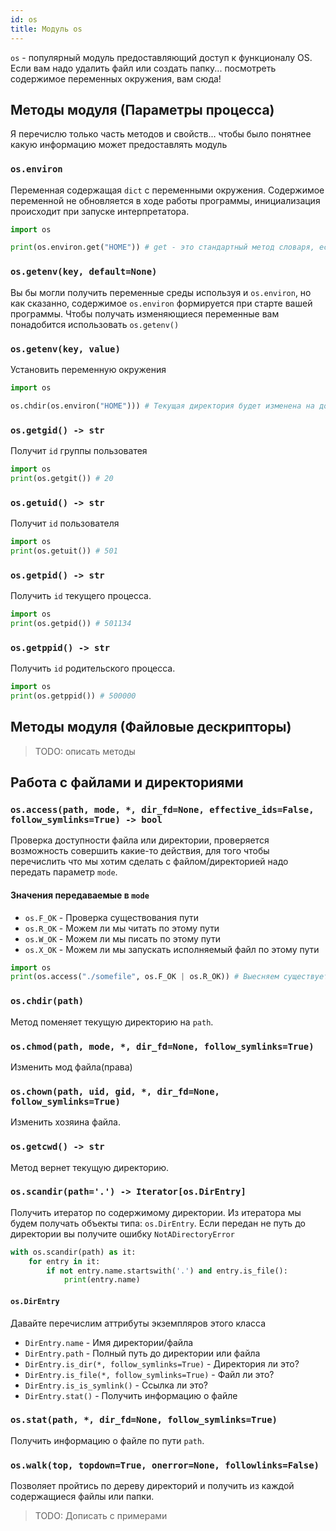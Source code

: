 ```yaml
---
id: os
title: Модуль os
---
```



<Link
  title="os - Python documentation"
  href="https://docs.python.org/3/library/os.html"
/>

`os` - популярный модуль предоставляющий доступ к функционалу OS. Если вам надо удалить файл или создать папку... посмотреть содержимое переменных окружения, вам сюда!

## Методы модуля (Параметры процесса)

Я перечислю только часть методов и свойств... чтобы было понятнее какую информацию может предоставлять модуль

### `os.environ`

Переменная содержащая `dict` с переменными окружения. Содержимое переменной не обновляется в ходе работы программы, инициализация происходит при запуске интерпретатора.

```python
import os

print(os.environ.get("HOME")) # get - это стандартный метод словаря, если вы помните
```

### `os.getenv(key, default=None)`

Вы бы могли получить переменные среды используя и `os.environ`, но как сказанно, содержимое `os.environ` формируется при старте вашей программы. Чтобы получать изменяющиеся переменные вам понадобится использовать `os.getenv()`

### `os.getenv(key, value)`

Установить переменную окружения

```python
import os

os.chdir(os.environ("HOME"))) # Текущая директория будет изменена на домашнюю директорию пользователя
```

### `os.getgid() -> str`

Получит `id` группы пользоватея

```python
import os
print(os.getgit()) # 20
```

### `os.getuid() -> str`

Получит `id` пользователя

```python
import os
print(os.getuit()) # 501
```

### `os.getpid() -> str`

Получить `id` текущего процесса.

```python
import os
print(os.getpid()) # 501134
```

### `os.getppid() -> str`

Получить `id` родительского процесса.

```python
import os
print(os.getppid()) # 500000
```

## Методы модуля (Файловые дескрипторы)

> TODO: описать методы

## Работа с файлами и директориями

### `os.access(path, mode, *, dir_fd=None, effective_ids=False, follow_symlinks=True) -> bool`

Проверка доступности файла или директории, проверяется возможность совершить какие-то действия, для того чтобы перечислить что мы хотим сделать с файлом/директорией надо передать параметр `mode`.

#### Значения передаваемые в `mode`

- `os.F_OK` - Проверка существования пути
- `os.R_OK` - Можем ли мы читать по этому пути
- `os.W_OK` - Можем ли мы писать по этому пути
- `os.X_OK` - Можем ли мы запускать исполняемый файл по этому пути

```python
import os
print(os.access("./somefile", os.F_OK | os.R_OK)) # Выесняем существует ли файл и можем ли мы в него писать
```

### `os.chdir(path)`

Метод поменяет текущую директорию на `path`.

### `os.chmod(path, mode, *, dir_fd=None, follow_symlinks=True)`

Изменить мод файла(права)

### `os.chown(path, uid, gid, *, dir_fd=None, follow_symlinks=True)`

Изменить хозяина файла.

### `os.getcwd() -> str`

Метод вернет текущую директорию.

### `os.scandir(path='.') -> Iterator[os.DirEntry]`

Получить итератор по содержимому директории. Из итератора мы будем получать объекты типа: `os.DirEntry`.
Если передан не путь до директории вы получите ошибку `NotADirectoryError`

```python
with os.scandir(path) as it:
    for entry in it:
        if not entry.name.startswith('.') and entry.is_file():
            print(entry.name)
```

#### `os.DirEntry`

Давайте перечислим аттрибуты экземпляров этого класса

- `DirEntry.name` - Имя директории/файла
- `DirEntry.path` - Полный путь до директории или файла
- `DirEntry.is_dir(*, follow_symlinks=True)` - Директория ли это?
- `DirEntry.is_file(*, follow_symlinks=True)` - Файл ли это?
- `DirEntry.is_is_symlink()` - Ссылка ли это?
- `DirEntry.stat()` - Получить информацию о файле

### `os.stat(path, *, dir_fd=None, follow_symlinks=True)`

Получить информацию о файле по пути `path`.

### `os.walk(top, topdown=True, onerror=None, followlinks=False)`

Позволяет пройтись по дереву директорий и получить из каждой содержащиеся файлы или папки.

> TODO: Дописать с примерами

